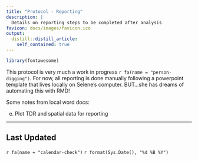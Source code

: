 ```yaml
---
title: "Protocol - Reporting"
description: |
  Details on reporting steps to be completed after analysis
favicon: docs/images/favicon.ico
output: 
  distill::distill_article:
    self_contained: true
---
```


```r
library(fontawesome)
```

This protocol is very much a work in progress `r fa(name = "person-digging")`. For now, all reporting is done manually following a powerpoint template that lives locally on Selene's computer. BUT...she has dreams of automating this with RMD! 


Some notes from local word docs:

e.	Plot TDR and spatial data for reporting

---
## Last Updated {.appendix}

`r fa(name = "calendar-check")` `r format(Sys.Date(), "%d %B %Y")`


